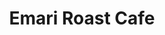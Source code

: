 ---
title: "Emari Roast Cafe"
publishedAt: "2023-11-10"
summary: "A mobile app built for a café in Michigan, USA. Customers can browse the menu, place orders directly from their device, make secure payments, track order status through notifications, and locate other Emari café stores using the map integration."
images:
team:
  - name: "Nihar Devmurari"
    role: "Mobile App Developer (React Native)"
    avatar: "/images/avatar.jpg"
    linkedIn: "https://www.linkedin.com/in/nihar-d-a710221116/"
link: "https://play.google.com/store/apps/details?id=com.emariroastcafe"
---